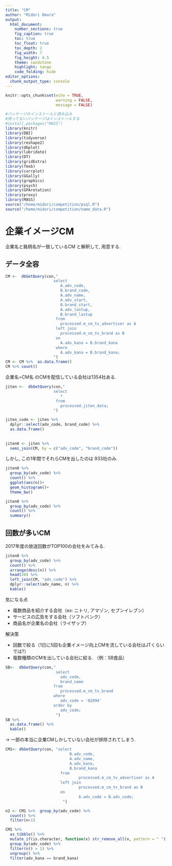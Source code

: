 ```yaml
---
title: "CM"
author: "Midori Omura"
output:
  html_document:
    number_sections: true
    fig_caption: true
    toc: true
    toc_float: true
    toc_depth: 2
    fig_width: 7
    fig_height: 4.5
    theme: sandstone 
    highlight: tango
    code_folding: hide
editor_options: 
  chunk_output_type: console
---
```


```r
knitr::opts_chunk$set(echo = TRUE, 
                      warning = FALSE,
                      message = FALSE)
```


```r
#パッケージのインストールと読み込み
#持ってないパッケージはインストールする
#install.packages("MASS")
library(knitr)
library(DBI)
library(tidyverse)
library(reshape2)
library(dbplot)
library(lubridate)
library(DT)
library(gridExtra)
library(fmsb)
library(corrplot)
library(GGally)
library(graphics)
library(psych)
library(GPArotation)
library(proxy)
library(MASS)
source("/home/midori/competition/psql.R")
source("/home/midori/competition/name_data.R")
```

# 企業イメージCM

企業名と銘柄名が一致しているCM と解釈して, 用意する.

## データ全容
```r
CM <-  dbGetQuery(con,"
                     select
                      	A.adv_code,
                        B.brand_code,
                      	A.adv_name,
                      	A.adv_start,
                      	B.brand_start,
                      	A.adv_lastup,
                      	B.brand_lastup
                      from
                      	processed.m_cm_tv_advertiser as A
                      left join
                      	processed.m_cm_tv_brand	as B
                      on
                      	A.adv_kana = B.brand_kana
                      where
                      	A.adv_kana = B.brand_kana;
                     ")
CM <- CM %>%  as.data.frame()
CM %>% count()
```

企業名=CM名 のCMを配信している会社は1354社ある.

```r
jiten <-  dbGetQuery(con,"
                     select
                      	*
                      from
                      	processed.jiten_data;
                     ")

jiten_code <- jiten %>%
  dplyr::select(adv_code, brand_code) %>% 
  as.data.frame()
  
  
jiten0 <- jiten %>% 
  semi_join(CM, by = c("adv_code", "brand_code"))
```
  
しかし, この1年間でそれらCMを出したのは 933社のみ.  

```r
jiten0 %>% 
  group_by(adv_code) %>% 
  count() %>% 
  ggplot(aes(n))+
  geom_histogram()+
  theme_bw()

jiten0 %>% 
  group_by(adv_code) %>% 
  count() %>% 
  summary()
```


## 回数が多いCM

2017年度の放送回数がTOP100の会社をみてみる.

```r
jiten0 %>% 
  group_by(adv_code) %>% 
  count() %>%
  arrange(desc(n)) %>% 
  head(20) %>% 
  left_join(CM, "adv_code") %>% 
  dplyr::select(adv_name, n) %>% 
  kable()

```

気になる点  

- 複数商品を紹介する会社（ex: ニトリ, アマゾン, セブンイレブン）  
- サービスの広告をする会社（ソフトバンク）
- 商品名が企業名の会社（ライザップ） 
  
解決策

- 回数で絞る（1日に5回も企業イメージ向上CMを流している会社はJTくらいでは?）
- 複数種類のCMを出している会社に絞る.  （例：SB食品）  
```r
SB<-  dbGetQuery(con,"
                      select
                     	adv_code,
                     	brand_name
                     from
                     	processed.m_cm_tv_brand
                     where
                     	adv_code = '02094' 
                     order by
                     	adv_code;
                      ")
SB %>% 
  as.data.frame() %>% 
  kable()
```
  
  → 一部の本当に企業CMしかしていない会社が排除されてしまう.    
```r
CM1<- dbGetQuery(con, "select
                        	B.adv_code,
                        	A.adv_name,
                        	A.adv_kana,
                        	B.brand_kana 
                        from
                                processed.m_cm_tv_advertiser as A
                        left join
                                processed.m_cm_tv_brand	as B
                        on
                                A.adv_code = B.adv_code;
                         ") 

n2 <- CM1 %>%  group_by(adv_code) %>% 
  count() %>% 
  filter(n>1)

CM1 %>% 
  as_tibble() %>% 
  mutate_if(is.character, function(x) str_remove_all(x, pattern = " ")) %>% 
  group_by(adv_code) %>% 
  filter(n() > 1) %>% 
  ungroup() %>% 
  filter(adv_kana == brand_kana)


```


